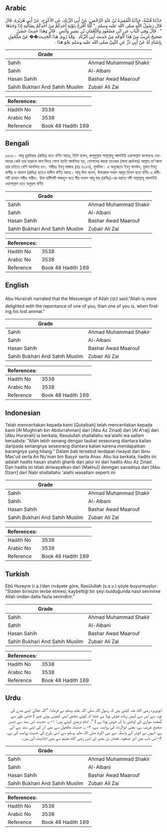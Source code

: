 ## Arabic


<div dir="rtl" lang="ar" style={{fontSize:'larger',backgroundColor:'#f8f9fa',padding:20}}>
حَدَّثَنَا قُتَيْبَةُ، حَدَّثَنَا الْمُغِيرَةُ بْنُ عَبْدِ الرَّحْمَنِ، عَنْ أَبِي الزِّنَادِ، عَنِ الأَعْرَجِ، عَنْ أَبِي هُرَيْرَةَ، قَالَ قَالَ رَسُولُ اللَّهِ صلى الله عليه وسلم ‏ "‏ لَلَّهُ أَفْرَحُ بِتَوْبَةِ أَحَدِكُمْ مِنْ أَحَدِكُمْ بِضَالَّتِهِ إِذَا وَجَدَهَا ‏"‏ ‏.‏ قَالَ وَفِي الْبَابِ عَنِ ابْنِ مَسْعُودٍ وَالنُّعْمَانِ بْنِ بَشِيرٍ وَأَنَسٍ ‏.‏ قَالَ وَهَذَا حَدِيثٌ حَسَنٌ صَحِيحٌ غَرِيبٌ مِنْ هَذَا الْوَجْهِ مِنْ حَدِيثِ أَبِي الزِّنَادِ ‏.‏ وَقَدْ رُوِيَ هَذَا الْحَدِيث�� عَنْ مَكْحُولٍ بِإِسْنَادٍ لَهُ عَنْ أَبِي ذَرٍّ عَنِ النَّبِيِّ صلى الله عليه وسلم نَحْوَ هَذَا ‏.‏
</div>
<div style={{backgroundColor:'#f8f9fa',padding:20, marginBottom: 10}}><table> <thead> <tr> <th>Grade</th> <th></th> </tr> </thead> <tbody> <tr><td>Sahih</td><td>Ahmad Muhammad Shakir</td></tr><tr><td>Sahih</td><td>Al-Albani</td></tr><tr><td>Hasan Sahih</td><td>Bashar Awad Maarouf</td></tr><tr><td>Sahih Bukhari And Sahih Muslim</td><td>Zubair Ali Zai</td></tr></tbody></table><table> <thead> <tr> <th>References:</th> <th></th> </tr> </thead> <tbody><tr><td>Hadith No</td><td>3538</td></tr><tr><td>Arabic No</td><td>3538</td></tr><tr><td>Reference</td><td>Book 48 Hadith 169</td></tr></tbody></table></div>

## Bengali


<div dir="ltr" lang="bn" style={{fontSize:'larger',backgroundColor:'#f8f9fa',padding:20}}>
৩৫৩৮। আবূ হুরাইরাহ (রাযিঃ) হতে বর্ণিত আছে, তিনি বলেন, রাসূলুল্লাহ সাল্লাল্লাহু আলাইহি ওয়াসাল্লাম বলেছেনঃ তোমাদের কেউ তার হারানো মাল ফিরে পেলে যতটা আনন্দিত হয়, তোমাদের কারো তাওবায় (ক্ষমা প্রার্থনায়) আল্লাহ তা'আলা তার চাইতে বেশি আনন্দিত হন। সহীহঃ ইবনু মাজাহ (হাঃ ৪২৪৭), মুসলিম। এ অনুচ্ছেদে ইবনু মাসউদ, নুমান ইবনু বাশীর ও আনাস (রাযিঃ) হতেও হাদীস বর্ণিত আছে। আবূ ঈসা বলেন, উপরোক্ত সনদে আবূয যিনাদ হতে বর্ণিত এ হাদীসটি হাসান সহীহ গারীব। উক্ত হাদীসটি মাকহুল হতে স্বীয় সনদে আবূ যার (রাযিঃ)-এর বরাতে নবী সাল্লাল্লাহু আলাইহি ওয়াসাল্লাম হতে অনুরূপ বর্ণিত
</div>
<div style={{backgroundColor:'#f8f9fa',padding:20, marginBottom: 10}}><table> <thead> <tr> <th>Grade</th> <th></th> </tr> </thead> <tbody> <tr><td>Sahih</td><td>Ahmad Muhammad Shakir</td></tr><tr><td>Sahih</td><td>Al-Albani</td></tr><tr><td>Hasan Sahih</td><td>Bashar Awad Maarouf</td></tr><tr><td>Sahih Bukhari And Sahih Muslim</td><td>Zubair Ali Zai</td></tr></tbody></table><table> <thead> <tr> <th>References:</th> <th></th> </tr> </thead> <tbody><tr><td>Hadith No</td><td>3538</td></tr><tr><td>Arabic No</td><td>3538</td></tr><tr><td>Reference</td><td>Book 48 Hadith 169</td></tr></tbody></table></div>

## English


<div dir="ltr" lang="en" style={{fontSize:'larger',backgroundColor:'#f8f9fa',padding:20}}>
Abu Hurairah narrated that the Messenger of Allah (ﷺ) said:“Allah is more delighted with the repentance of one of you, than one of you is, when finding his lost animal.”
</div>
<div style={{backgroundColor:'#f8f9fa',padding:20, marginBottom: 10}}><table> <thead> <tr> <th>Grade</th> <th></th> </tr> </thead> <tbody> <tr><td>Sahih</td><td>Ahmad Muhammad Shakir</td></tr><tr><td>Sahih</td><td>Al-Albani</td></tr><tr><td>Hasan Sahih</td><td>Bashar Awad Maarouf</td></tr><tr><td>Sahih Bukhari And Sahih Muslim</td><td>Zubair Ali Zai</td></tr></tbody></table><table> <thead> <tr> <th>References:</th> <th></th> </tr> </thead> <tbody><tr><td>Hadith No</td><td>3538</td></tr><tr><td>Arabic No</td><td>3538</td></tr><tr><td>Reference</td><td>Book 48 Hadith 169</td></tr></tbody></table></div>

## Indonesian


<div dir="ltr" lang="id" style={{fontSize:'larger',backgroundColor:'#f8f9fa',padding:20}}>
Telah menceritakan kepada kami [Qutaibah] telah menceritakan kepada kami [Al Mughirah bin Abdurrahman] dari [Abu Az Zinad] dari [Al A'raj] dari [Abu Hurairah] ia berkata; Rasulullah shallallahu wa'alaihi wa sallam bersabda: "Allah lebih senang dengan taubat seseorang diantara kalian daripada senangnya seseorang diantara kalian karena mendapatkan barangnya yang hilang." Dalam bab tersebut terdapat riwayat dari Ibnu Mas'ud serta An Nu'man bin Basyir serta Anas. Abu Isa berkata; hadits ini adalah hadits hasan shahih gharib dari jalur ini dari hadits Abu Az Zinad. Dan hadits ini telah diriwayatkan dari [Makhul] denngan sanadnya dari [Abu Dzarr] dari Nabi shallallahu 'alaihi wasallam seperti ini
</div>
<div style={{backgroundColor:'#f8f9fa',padding:20, marginBottom: 10}}><table> <thead> <tr> <th>Grade</th> <th></th> </tr> </thead> <tbody> <tr><td>Sahih</td><td>Ahmad Muhammad Shakir</td></tr><tr><td>Sahih</td><td>Al-Albani</td></tr><tr><td>Hasan Sahih</td><td>Bashar Awad Maarouf</td></tr><tr><td>Sahih Bukhari And Sahih Muslim</td><td>Zubair Ali Zai</td></tr></tbody></table><table> <thead> <tr> <th>References:</th> <th></th> </tr> </thead> <tbody><tr><td>Hadith No</td><td>3538</td></tr><tr><td>Arabic No</td><td>3538</td></tr><tr><td>Reference</td><td>Book 48 Hadith 169</td></tr></tbody></table></div>

## Turkish


<div dir="ltr" lang="tr" style={{fontSize:'larger',backgroundColor:'#f8f9fa',padding:20}}>
Ebû Hureyre (r.a.)’den rivâyete göre, Rasûlullah (s.a.v.) şöyle buyurmuştur: “Sizden birinizin tevbe etmesi, kaybettiği bir şeyi bulduğunda nasıl sevinirse Allah ondan daha fazla sevindirir.”
</div>
<div style={{backgroundColor:'#f8f9fa',padding:20, marginBottom: 10}}><table> <thead> <tr> <th>Grade</th> <th></th> </tr> </thead> <tbody> <tr><td>Sahih</td><td>Ahmad Muhammad Shakir</td></tr><tr><td>Sahih</td><td>Al-Albani</td></tr><tr><td>Hasan Sahih</td><td>Bashar Awad Maarouf</td></tr><tr><td>Sahih Bukhari And Sahih Muslim</td><td>Zubair Ali Zai</td></tr></tbody></table><table> <thead> <tr> <th>References:</th> <th></th> </tr> </thead> <tbody><tr><td>Hadith No</td><td>3538</td></tr><tr><td>Arabic No</td><td>3538</td></tr><tr><td>Reference</td><td>Book 48 Hadith 169</td></tr></tbody></table></div>

## Urdu


<div dir="rtl" lang="ur" style={{fontSize:'larger',backgroundColor:'#f8f9fa',padding:20}}>
ابوہریرہ رضی الله عنہ کہتے ہیں کہ رسول اللہ صلی اللہ علیہ وسلم نے فرمایا: ”اللہ تعالیٰ اپنے بندے کی توبہ سے اس سے کہیں زیادہ خوش ہوتا ہے جتنا کہ کوئی شخص اپنی کھوئی ہوئی چیز ( خاص طور سے گمشدہ سواری کی اونٹنی پا کر خوش ہوتا ہے ) “۔ امام ترمذی کہتے ہیں: ۱- یہ حدیث اس سند سے حسن صحیح غریب ہے، یعنی ابوالزناد کی روایت سے، ۲- یہ حدیث مکحول سے بھی ان کی اپنی سند سے آئی ہے، انہوں نے ابوذر کے واسطہ سے نبی اکرم صلی اللہ علیہ وسلم سے اسی طرح کی حدیث روایت کی ہے، ۳- اس باب میں ابن مسعود، نعمان بن بشیر اور انس رضی الله عنہم سے بھی احادیث آئی ہیں۔
</div>
<div style={{backgroundColor:'#f8f9fa',padding:20, marginBottom: 10}}><table> <thead> <tr> <th>Grade</th> <th></th> </tr> </thead> <tbody> <tr><td>Sahih</td><td>Ahmad Muhammad Shakir</td></tr><tr><td>Sahih</td><td>Al-Albani</td></tr><tr><td>Hasan Sahih</td><td>Bashar Awad Maarouf</td></tr><tr><td>Sahih Bukhari And Sahih Muslim</td><td>Zubair Ali Zai</td></tr></tbody></table><table> <thead> <tr> <th>References:</th> <th></th> </tr> </thead> <tbody><tr><td>Hadith No</td><td>3538</td></tr><tr><td>Arabic No</td><td>3538</td></tr><tr><td>Reference</td><td>Book 48 Hadith 169</td></tr></tbody></table></div>